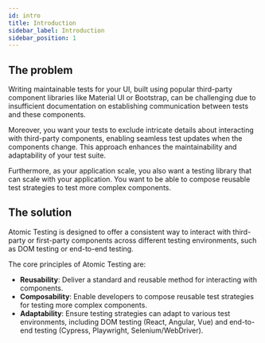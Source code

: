 ```yaml
---
id: intro
title: Introduction
sidebar_label: Introduction
sidebar_position: 1
---
```


## The problem

Writing maintainable tests for your UI, built using popular third-party component libraries like Material UI or Bootstrap, can be challenging due to insufficient documentation on establishing communication between tests and these components.

Moreover, you want your tests to exclude intricate details about interacting with third-party components, enabling seamless test updates when the components change. This approach enhances the maintainability and adaptability of your test suite.

Furthermore, as your application scale, you also want a testing library that can scale with your application. You want to be able to compose reusable test strategies to test more complex components.

## The solution

Atomic Testing is designed to offer a consistent way to interact with third-party or first-party components across different testing environments, such as DOM testing or end-to-end testing.

The core principles of Atomic Testing are:

- **Reusability**: Deliver a standard and reusable method for interacting with components.
- **Composability**: Enable developers to compose reusable test strategies for testing more complex components.
- **Adaptability**: Ensure testing strategies can adapt to various test environments, including DOM testing (React, Angular, Vue) and end-to-end testing (Cypress, Playwright, Selenium/WebDriver).
